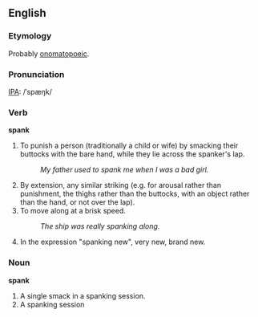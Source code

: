 ==English==

===Etymology===
Probably [[onomatopoeic]].

===Pronunciation===
[[IPA]]: /ˈspæŋk/

===Verb===
'''spank'''

# To punish a person (traditionally a child or wife) by smacking their buttocks with the bare hand, while they lie across the spanker's lap.
#: ''My father used to spank me when I was a bad girl.''
# By extension, any similar striking (e.g. for arousal rather than punishment, the thighs rather than the buttocks, with an object rather than the hand, or not over the lap).
# To move along at a brisk speed.
#: ''The ship was really spanking along.''
# In the expression "spanking new", very new, brand new.

===Noun===
'''spank'''

# A single smack in a spanking session.
# A spanking session
